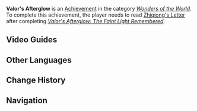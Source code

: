 {{Achievement Infobox
|title        = Valor's Afterglow
|id           = 81211
|order id     = 1197
|category     = Wonders of the World
|description  = Where lies the true meaning of adventure?
|requirements = Read [[Zhiqiong's Letter]] after completing ''[[Valor's Afterglow: The Faint Light Remembered]]''.
|primogems    = 5
|tracking     = 
|hidden       = 1
|topic        = 
|type         = Exploration
}}
'''Valor's Afterglow''' is an [[Achievement]] in the category ''[[Wonders of the World]]''. To complete this achievement, the player needs to read [[Zhiqiong's Letter]] after completing ''[[Valor's Afterglow: The Faint Light Remembered]]''.
<!--
==Trivia==
-->

==Video Guides==
{{EVT
|video1   = https://youtu.be/kYux21EJ3dM
|caption1 = Valor's Afterglow Guide
}}

==Other Languages==
{{Other Languages|default_hidden=1
|en      = Valor's Afterglow
|zhs     = 勇气的余晖
|zhs_rm  = Yǒngqì de Yúhuī
|zht     = 勇氣的餘暉
|zht_rm  = Yǒngqì de Yúhuī
|ja      = 勇気の残照
|ja_rm   = Yuuki no Zanshou{{Assumed}}
|ko      = 용기의 여광
|ko_rm   = 
|es      = El resplandor del valor
|fr      = Rémanence de courage
|ru      = Отблески храбрости
|th      = รัศมีอันหาญกล้า
|th_rm   = 
|vi      = Hào Quang Của Dũng Khí
|de      = Abendröte des Muts
|id      = Aura Keberanian
|pt      = O Brilho da Coragem
}}

==Change History==
{{Change History|2.6}}
<!--
==References==
{{Reflist}}
-->
==Navigation==
{{Achievement Navbox|Wonders of the World|Quest}}